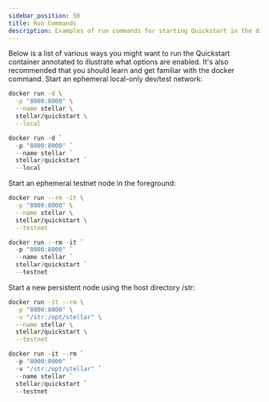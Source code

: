 ```yaml
---
sidebar_position: 50
title: Run Commands
description: Examples of run commands for starting Quickstart in the different modes
---
```



Below is a list of various ways you might want to run the Quickstart container annotated to illustrate what options are enabled. It's also recommended that you should learn and get familiar with the docker command. Start an ephemeral local-only dev/test network: 

<Tabs groupId="platform" defaultValue={getPlatform()}>

<TabItem value="unix" label="macOS/Linux">

```sh
docker run -d \
  -p "8000:8000" \
  --name stellar \
  stellar/quickstart \
  --local
```

</TabItem>

<TabItem value="windows" label="Windows (PowerShell)">

```powershell
docker run -d `
  -p "8000:8000" `
  --name stellar `
  stellar/quickstart `
  --local
```

</TabItem>

</Tabs>

Start an ephemeral testnet node in the foreground: 

<Tabs groupId="platform" defaultValue={getPlatform()}>

<TabItem value="unix" label="macOS/Linux">

```sh
docker run --rm -it \
  -p "8000:8000" \
  --name stellar \
  stellar/quickstart \
  --testnet
```

</TabItem>

<TabItem value="windows" label="Windows (PowerShell)">

```powershell
docker run --rm -it `
  -p "8000:8000" `
  --name stellar `
  stellar/quickstart `
  --testnet
```

</TabItem>

</Tabs>

Start a new persistent node using the host directory /str: 

<Tabs groupId="platform" defaultValue={getPlatform()}>

<TabItem value="unix" label="macOS/Linux">

```sh
docker run -it --rm \
  -p "8000:8000" \
  -v "/str:/opt/stellar" \
  --name stellar \
  stellar/quickstart \
  --testnet
```

</TabItem>

<TabItem value="windows" label="Windows (PowerShell)">

```powershell
docker run -it --rm `
  -p "8000:8000" `
  -v "/str:/opt/stellar" `
  --name stellar `
  stellar/quickstart `
  --testnet
```

</TabItem>

</Tabs>
